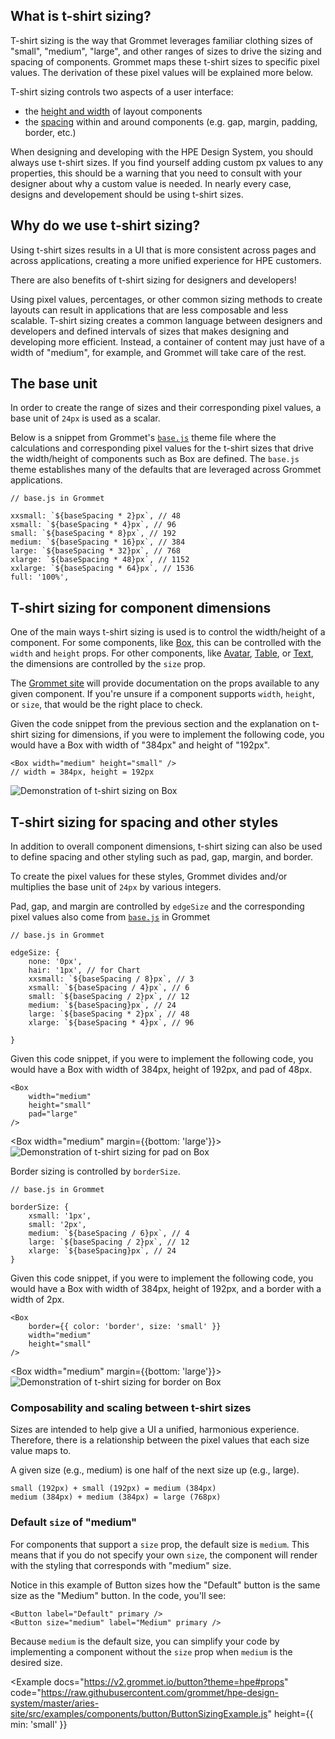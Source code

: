 
## What is t-shirt sizing?

T-shirt sizing is the way that Grommet leverages familiar clothing sizes of "small", "medium", "large", and other ranges of sizes to drive the sizing and spacing of components. Grommet maps these t-shirt sizes to specific pixel values. The derivation of these pixel values will be explained more below.

T-shirt sizing controls two aspects of a user interface: 
- the [height and width](/foundation/tshirt-sizing#t-shirt-sizing-for-component-dimensions) of layout components
- the [spacing](/foundation/tshirt-sizing#t-shirt-sizing-for-spacing-and-other-styles) within and around components (e.g. gap, margin, padding, border, etc.)

When designing and developing with the HPE Design System, you should always use t-shirt sizes. If you find yourself adding custom px values to any properties, this should be a warning that you need to consult with your designer about why a custom value is needed. In nearly every case, designs and developement should be using t-shirt sizes.

## Why do we use t-shirt sizing?

Using t-shirt sizes results in a UI that is more consistent across pages and across applications, creating a more unified experience for HPE customers.

There are also benefits of t-shirt sizing for designers and developers!

Using pixel values, percentages, or other common sizing methods to create layouts can result in applications that are less composable and less scalable. T-shirt sizing creates a common language between designers and developers and defined intervals of sizes that makes designing and developing more efficient. Instead, a container of content may just have of a width of "medium", for example, and Grommet will take care of the rest.

## The base unit

In order to create the range of sizes and their corresponding pixel values, a base unit of `24px` is used as a scalar.

Below is a snippet from Grommet's [`base.js`](https://github.com/grommet/grommet/blob/master/src/js/themes/base.js) theme file where the calculations and corresponding pixel values for the t-shirt sizes that drive the width/height of components such as Box are defined. The `base.js` theme establishes many of the defaults that are leveraged across Grommet applications.

```
// base.js in Grommet

xxsmall: `${baseSpacing * 2}px`, // 48
xsmall: `${baseSpacing * 4}px`, // 96
small: `${baseSpacing * 8}px`, // 192
medium: `${baseSpacing * 16}px`, // 384
large: `${baseSpacing * 32}px`, // 768
xlarge: `${baseSpacing * 48}px`, // 1152
xxlarge: `${baseSpacing * 64}px`, // 1536
full: '100%',
```

## T-shirt sizing for component dimensions

One of the main ways t-shirt sizing is used is to control the width/height of a component. For some components, like [Box](/components/box), this can be controlled with the `width` and `height` props. For other components, like [Avatar](https://v2.grommet.io/avatar?theme=hpe), [Table](/components/table), or [Text](/foundation/typography#text), the dimensions are controlled by the `size` prop.

The [Grommet site](https://v2.grommet.io/) will provide documentation on the props available to any given component. If you're unsure if a component supports `width`, `height`, or `size`, that would be the right place to check.

Given the code snippet from the previous section and the explanation on t-shirt sizing for dimensions, if you were to implement the following code, you would have a Box with width of "384px" and height of "192px".

```
<Box width="medium" height="small" />
// width = 384px, height = 192px
```

<Box width="large">
  <Image src="/box-sizing.png" alt="Demonstration of t-shirt sizing on Box" />
</Box>

## T-shirt sizing for spacing and other styles

In addition to overall component dimensions, t-shirt sizing can also be used to define spacing and other styling such as pad, gap, margin, and border.

To create the pixel values for these styles, Grommet divides and/or multiplies the base unit of `24px` by various integers.

Pad, gap, and margin are controlled by `edgeSize` and the corresponding pixel values also come from [`base.js`](https://github.com/grommet/grommet/blob/master/src/js/themes/base.js) in Grommet

```
// base.js in Grommet

edgeSize: {
    none: '0px',
    hair: '1px', // for Chart
    xxsmall: `${baseSpacing / 8}px`, // 3
    xsmall: `${baseSpacing / 4}px`, // 6
    small: `${baseSpacing / 2}px`, // 12
    medium: `${baseSpacing}px`, // 24
    large: `${baseSpacing * 2}px`, // 48
    xlarge: `${baseSpacing * 4}px`, // 96

}
```

Given this code snippet, if you were to implement the following code, you would have a Box with width of 384px, height of 192px, and pad of 48px.

```
<Box
    width="medium"
    height="small"
    pad="large"
/>
```

<Box width="medium" margin={{bottom: 'large'}}>
  <Image
    src="/edge-sizing.png"
    alt="Demonstration of t-shirt sizing for pad on Box"
  />
</Box>

Border sizing is controlled by `borderSize`.

```
// base.js in Grommet

borderSize: {
    xsmall: '1px',
    small: '2px',
    medium: `${baseSpacing / 6}px`, // 4
    large: `${baseSpacing / 2}px`, // 12
    xlarge: `${baseSpacing}px`, // 24
}
```

Given this code snippet, if you were to implement the following code, you would have a Box with width of 384px, height of 192px, and a border with a width of 2px.

```
<Box 
    border={{ color: 'border', size: 'small' }}
    width="medium"
    height="small" 
/>
```

<Box width="medium" margin={{bottom: 'large'}}>
  <Image
    src="/border-sizing.png"
    alt="Demonstration of t-shirt sizing for border on Box"
  />
</Box>

### Composability and scaling between t-shirt sizes

Sizes are intended to help give a UI a unified, harmonious experience. Therefore, there is a relationship between the pixel values that each size value maps to.

A given size (e.g., medium) is one half of the next size up (e.g., large).

```
small (192px) + small (192px) = medium (384px)
medium (384px) + medium (384px) = large (768px)
```

### Default `size` of "medium"

For components that support a `size` prop, the default size is `medium`. This means that if you do not specify your own `size`, the component will render with the styling that corresponds with "medium" size.

Notice in this example of Button sizes how the "Default" button is the same size as the "Medium" button. In the code, you'll see:

```
<Button label="Default" primary />
<Button size="medium" label="Medium" primary />
```

Because `medium` is the default size, you can simplify your code by implementing a component without the `size` prop when `medium` is the desired size.

<Example
  docs="https://v2.grommet.io/button?theme=hpe#props"
  code="https://raw.githubusercontent.com/grommet/hpe-design-system/master/aries-site/src/examples/components/button/ButtonSizingExample.js"
  height={{ min: 'small' }}
>
  <ButtonSizingExample />
</Example>
